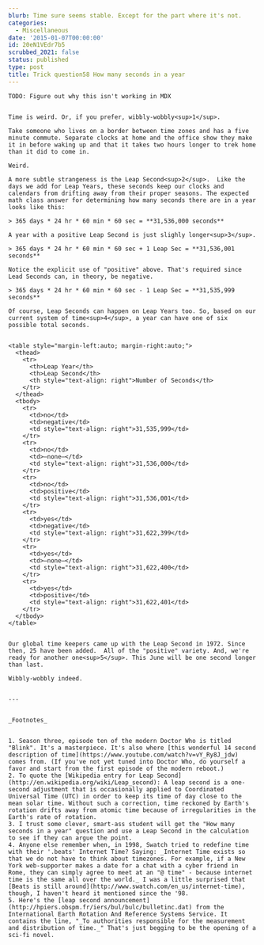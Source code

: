 ```yaml
---
blurb: Time sure seems stable. Except for the part where it's not.
categories:
  - Miscellaneous
date: '2015-01-07T00:00:00'
id: 20eN1VEdr7b5
scrubbed_2021: false
status: published
type: post
title: Trick question58 How many seconds in a year
---
```


```
TODO: Figure out why this isn't working in MDX


Time is weird. Or, if you prefer, wibbly-wobbly<sup>1</sup>. 

Take someone who lives on a border between time zones and has a five minute commute. Separate clocks at home and the office show they make it in before waking up and that it takes two hours longer to trek home than it did to come in.

Weird. 

A more subtle strangeness is the Leap Second<sup>2</sup>.  Like the days we add for Leap Years, these seconds keep our clocks and calendars from drifting away from their proper seasons. The expected math class answer for determining how many seconds there are in a year looks like this:

> 365 days * 24 hr * 60 min * 60 sec = **31,536,000 seconds**

A year with a positive Leap Second is just slighly longer<sup>3</sup>.

> 365 days * 24 hr * 60 min * 60 sec + 1 Leap Sec = **31,536,001 seconds**
    
Notice the explicit use of "positive" above. That's required since Lead Seconds can, in theory, be negative. 

> 365 days * 24 hr * 60 min * 60 sec - 1 Leap Sec = **31,535,999 seconds**

Of course, Leap Seconds can happen on Leap Years too. So, based on our current system of time<sup>4</sup>, a year can have one of six possible total seconds.


<table style="margin-left:auto; margin-right:auto;">
  <thead>
    <tr>
      <th>Leap Year</th>
      <th>Leap Second</th>
      <th style="text-align: right">Number of Seconds</th>
    </tr>
  </thead>
  <tbody>
    <tr>
      <td>no</td>
      <td>negative</td>
      <td style="text-align: right">31,535,999</td>
    </tr>
    <tr>
      <td>no</td>
      <td>–none–</td>
      <td style="text-align: right">31,536,000</td>
    </tr>
    <tr>
      <td>no</td>
      <td>positive</td>
      <td style="text-align: right">31,536,001</td>
    </tr>
    <tr>
      <td>yes</td>
      <td>negative</td>
      <td style="text-align: right">31,622,399</td>
    </tr>
    <tr>
      <td>yes</td>
      <td>–none–</td>
      <td style="text-align: right">31,622,400</td>
    </tr>
    <tr>
      <td>yes</td>
      <td>positive</td>
      <td style="text-align: right">31,622,401</td>
    </tr>
  </tbody>
</table>


Our global time keepers came up with the Leap Second in 1972. Since then, 25 have been added.  All of the "positive" variety. And, we're ready for another one<sup>5</sup>. This June will be one second longer than last. 

Wibbly-wobbly indeed.


---


_Footnotes_


1. Season three, episode ten of the modern Doctor Who is titled "Blink". It's a masterpiece. It's also where [this wonderful 14 second description of time](https://www.youtube.com/watch?v=vY_Ry8J_jdw) comes from. (If you've not yet tuned into Doctor Who, do yourself a favor and start from the first episode of the modern reboot.)
2. To quote the [Wikipedia entry for Leap Second](http://en.wikipedia.org/wiki/Leap_second): A leap second is a one-second adjustment that is occasionally applied to Coordinated Universal Time (UTC) in order to keep its time of day close to the mean solar time. Without such a correction, time reckoned by Earth's rotation drifts away from atomic time because of irregularities in the Earth's rate of rotation.
3. I trust some clever, smart-ass student will get the "How many seconds in a year" question and use a Leap Second in the calculation to see if they can argue the point.
4. Anyone else remember when, in 1998, Swatch tried to redefine time with their '.beats' Internet Time? Saying: _Internet Time exists so that we do not have to think about timezones. For example, if a New York web-supporter makes a date for a chat with a cyber friend in Rome, they can simply agree to meet at an "@ time" - because internet time is the same all over the world._ I was a little surprised that [Beats is still around](http://www.swatch.com/en_us/internet-time), though, I haven't heard it mentioned since the '98. 
5. Here's the [leap second announcement](http://hpiers.obspm.fr/iers/bul/bulc/bulletinc.dat) from the International Earth Rotation And Reference Systems Service. It contains the line, "_To authorities responsible for the measurement and distribution of time._" That's just begging to be the opening of a sci-fi novel.
```
